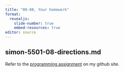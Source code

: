 ```yaml
---
title: "08-08, Your homework"
format: 
  revealjs:
    slide-number: true
    embed-resources: true
editor: source
---
```


## simon-5501-08-directions.md

Refer to the [programming assignment][ref-simon-nodate2] on my github site.

[ref-simon-nodate2]: https://github.com/pmean/classes/blob/master/biostats-1/08/src/simon-5501-08-directions.md
